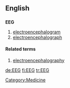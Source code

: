 ==English==
==={{initialism}}===
'''EEG'''

#[[electroencephalogram]]
#[[electroencephalograph]]

====Related terms====
#[[electroencephalography]]

[[Category:Medicine]]

[[de:EEG]]
[[fi:EEG]]
[[tr:EEG]]